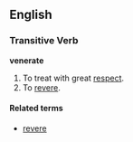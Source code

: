 ==English==
===Transitive Verb===
'''venerate'''

#To treat with great [[respect]].
#To [[revere]].

====Related terms====
*[[revere]]